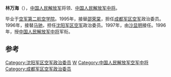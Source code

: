 '''林万海'''（{{bd|1937年|||catIdx=}}），[[中国人民解放军|中国人民解放军]]将领、[[中国人民解放军中将|中国人民解放军中将]]。

毕业于[[空军第二航空学院|空军第二航空学院]]。1995年，接替[[邵荣棠|邵荣棠]]，担任[[成都军区空军|成都军区空军]]政治委员。1996年，接替[[马驰|马驰]]，担任[[沈阳军区空军|沈阳军区空军]]政治委员。1997年，由[[沙显明|沙显明]]接任。1996年，授[[中国人民解放军中将|中国人民解放军中将]]军衔。

== 参考 ==
{{reflist}}
{{start box}}
{{s-mil}}
{{succession box|[[邵荣棠|邵荣棠]]|[[郭玉祥|郭玉祥]]|[[中国人民解放军|中国人民解放军]][[成都军区空军|成都军区空军]]政治委员|1995年12月-1996年11月}}
{{succession box|[[马驰|马驰]]|[[沙显明|沙显明]]|[[中国人民解放军|中国人民解放军]][[沈阳军区空军|沈阳军区空军]]政治委员|1996年11月-1997年11月}}
{{end box}}
{{中国军事人物小作品}}
[[Category:沈阳军区空军政治委员|Category:沈阳军区空军政治委员]]
[[Category:林姓|W]]
[[Category:中国人民解放军空军中将|Category:中国人民解放军空军中将]]
[[Category:成都军区空军政治委员|Category:成都军区空军政治委员]]